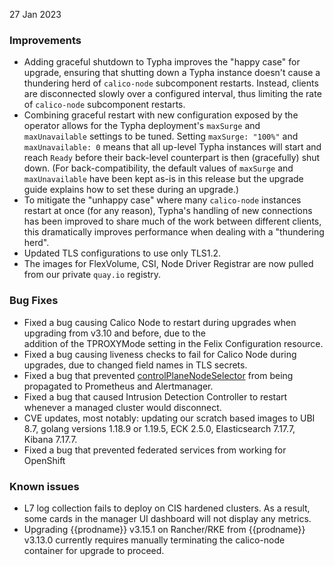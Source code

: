 27 Jan 2023

### Improvements

- Adding graceful shutdown to Typha improves the "happy case" for upgrade, ensuring that shutting down a Typha instance
  doesn't cause a thundering herd of `calico-node` subcomponent restarts. Instead, clients are disconnected slowly over a
  configured interval, thus limiting the rate of `calico-node` subcomponent restarts.
- Combining graceful restart with new configuration exposed by the operator allows for the Typha deployment's `maxSurge`
  and `maxUnavailable` settings to be tuned. Setting `maxSurge: "100%"` and `maxUnavailable: 0` means that all up-level
  Typha instances will start and reach `Ready` before their back-level counterpart is then (gracefully) shut down.
  (For back-compatibility, the default values of `maxSurge` and `maxUnavailable` have been kept as-is in this release
  but the upgrade guide explains how to set these during an upgrade.)
- To mitigate the "unhappy case" where many `calico-node` instances restart at once (for any reason), Typha's handling
  of new connections has been improved to share much of the work between different clients, this dramatically improves
  performance when dealing with a "thundering herd".
- Updated TLS configurations to use only TLS1.2.
- The images for FlexVolume, CSI, Node Driver Registrar are now pulled from our private `quay.io` registry.

### Bug Fixes

- Fixed a bug causing Calico Node to restart during upgrades when upgrading from v3.10 and before, due to the  
  addition of the TPROXYMode setting in the Felix Configuration resource.
- Fixed a bug causing liveness checks to fail for Calico Node during upgrades, due to changed field names in TLS secrets.
- Fixed a bug that prevented [controlPlaneNodeSelector](../../reference/installation/api.mdx#operator.tigera.io/v1.InstallationSpec)
  from being propagated to Prometheus and Alertmanager.
- Fixed a bug that caused Intrusion Detection Controller to restart whenever a managed cluster would disconnect.
- CVE updates, most notably: updating our scratch based images to UBI 8.7, golang versions 1.18.9 or 1.19.5, ECK 2.5.0, Elasticsearch 7.17.7, Kibana 7.17.7.
- Fixed a bug that prevented federated services from working for OpenShift

### Known issues

- L7 log collection fails to deploy on CIS hardened clusters. As a result, some cards in the manager UI dashboard will not display any metrics.
- Upgrading {{prodname}} v3.15.1 on Rancher/RKE from {{prodname}} v3.13.0 currently requires manually terminating the calico-node container for upgrade to proceed.
